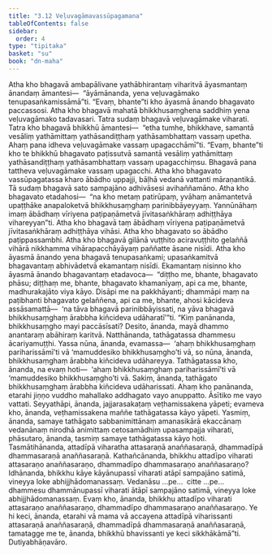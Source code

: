 ```yaml
---
title: "3.12 Veḷuvagāmavassūpagamana"
tableOfContents: false
sidebar:
  order: 4
type: "tipitaka"
basket: "su"
book: "dn-maha"
---
```



<DynamicBreadcrumb />

<Division number="163" book="dn-maha" bookNo="7" page="84">

<Paragraph number="349" book="dn-maha">
Atha kho bhagavā ambapālivane yathābhirantaṃ viharitvā āyasmantaṃ ānandaṃ āmantesi—  “āyāmānanda, yena veḷuvagāmako tenupasaṅkamissāmā”ti. “Evaṃ, bhante”ti kho āyasmā ānando bhagavato paccassosi. Atha kho bhagavā mahatā bhikkhusaṃghena saddhiṃ yena veḷuvagāmako tadavasari. Tatra sudaṃ bhagavā veḷuvagāmake viharati. Tatra kho bhagavā bhikkhū āmantesi—  “etha tumhe, bhikkhave, samantā vesāliṃ yathāmittaṃ yathāsandiṭṭhaṃ yathāsambhattaṃ vassaṃ upetha. Ahaṃ pana idheva veḷuvagāmake vassaṃ upagacchāmī”ti. “Evaṃ, bhante”ti kho te bhikkhū bhagavato paṭissutvā samantā vesāliṃ yathāmittaṃ yathāsandiṭṭhaṃ yathāsambhattaṃ vassaṃ upagacchiṃsu. Bhagavā pana tattheva veḷuvagāmake vassaṃ upagacchi.
</Paragraph>

</Division>
<Division number="164" book="dn-maha" bookNo="7" page="84">

<Paragraph number="350" book="dn-maha">
Atha kho bhagavato vassūpagatassa kharo ābādho uppajji, bāḷhā vedanā vattanti māraṇantikā. Tā sudaṃ bhagavā sato sampajāno adhivāsesi avihaññamāno. Atha kho bhagavato etadahosi—  “na kho metaṃ patirūpaṃ, yvāhaṃ anāmantetvā upaṭṭhāke anapaloketvā bhikkhusaṃghaṃ parinibbāyeyyaṃ. Yannūnāhaṃ imaṃ ābādhaṃ vīriyena paṭipaṇāmetvā jīvitasaṅkhāraṃ adhiṭṭhāya vihareyyan”ti. Atha kho bhagavā taṃ ābādhaṃ vīriyena paṭipaṇāmetvā jīvitasaṅkhāraṃ adhiṭṭhāya vihāsi. Atha kho bhagavato so ābādho paṭippassambhi. Atha kho bhagavā gilānā vuṭṭhito aciravuṭṭhito gelaññā vihārā nikkhamma vihārapacchāyāyaṃ paññatte āsane nisīdi. Atha kho āyasmā ānando yena bhagavā tenupasaṅkami; upasaṅkamitvā bhagavantaṃ abhivādetvā ekamantaṃ nisīdi. Ekamantaṃ nisinno kho āyasmā ānando bhagavantaṃ etadavoca—  “diṭṭho me, bhante, bhagavato phāsu; diṭṭhaṃ me, bhante, bhagavato khamanīyaṃ, api ca me, bhante, madhurakajāto viya kāyo. Disāpi me na pakkhāyanti; dhammāpi maṃ na paṭibhanti bhagavato gelaññena, api ca me, bhante, ahosi kācideva assāsamattā—  ‘na tāva bhagavā parinibbāyissati, na yāva bhagavā bhikkhusaṃghaṃ ārabbha kiñcideva udāharatī’”ti.
</Paragraph>

</Division>
<Division number="165" book="dn-maha" bookNo="7" page="85">

<Paragraph number="351" book="dn-maha">
“Kiṃ panānanda, bhikkhusaṃgho mayi paccāsīsati? Desito, ānanda, mayā dhammo anantaraṃ abāhiraṃ karitvā. Natthānanda, tathāgatassa dhammesu ācariyamuṭṭhi. Yassa nūna, ānanda, evamassa—  ‘ahaṃ bhikkhusaṃghaṃ pariharissāmī’ti vā ‘mamuddesiko bhikkhusaṃgho’ti vā, so nūna, ānanda, bhikkhusaṃghaṃ ārabbha kiñcideva udāhareyya. Tathāgatassa kho, ānanda, na evaṃ hoti—  ‘ahaṃ bhikkhusaṃghaṃ pariharissāmī’ti vā ‘mamuddesiko bhikkhusaṃgho’ti vā. Sakiṃ, ānanda, tathāgato bhikkhusaṃghaṃ ārabbha kiñcideva udāharissati. Ahaṃ kho panānanda, etarahi jiṇṇo vuddho mahallako addhagato vayo anuppatto. Āsītiko me vayo vattati. Seyyathāpi, ānanda, jajjarasakaṭaṃ veṭhamissakena yāpeti; evameva kho, ānanda, veṭhamissakena maññe tathāgatassa kāyo yāpeti. Yasmiṃ, ānanda, samaye tathāgato sabbanimittānaṃ amanasikārā ekaccānaṃ vedanānaṃ nirodhā animittaṃ cetosamādhiṃ upasampajja viharati, phāsutaro, ānanda, tasmiṃ samaye tathāgatassa kāyo hoti. Tasmātihānanda, attadīpā viharatha attasaraṇā anaññasaraṇā, dhammadīpā dhammasaraṇā anaññasaraṇā. Kathañcānanda, bhikkhu attadīpo viharati attasaraṇo anaññasaraṇo, dhammadīpo dhammasaraṇo anaññasaraṇo? Idhānanda, bhikkhu kāye kāyānupassī viharati atāpī sampajāno satimā, vineyya loke abhijjhādomanassaṃ. Vedanāsu …pe…  citte …pe…  dhammesu dhammānupassī viharati ātāpī sampajāno satimā, vineyya loke abhijjhādomanassaṃ. Evaṃ kho, ānanda, bhikkhu attadīpo viharati attasaraṇo anaññasaraṇo, dhammadīpo dhammasaraṇo anaññasaraṇo. Ye hi keci, ānanda, etarahi vā mama vā accayena attadīpā viharissanti attasaraṇā anaññasaraṇā, dhammadīpā dhammasaraṇā anaññasaraṇā, tamatagge me te, ānanda, bhikkhū bhavissanti ye keci sikkhākāmā”ti.

</Paragraph>
</Division>

<Paragraph number="352" type="center" book="dn-maha">
Dutiyabhāṇavāro.
</Paragraph>